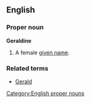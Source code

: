 ==English== <!-- ? -->
===Proper noun===
[[Category:English proper nouns]]
'''Geraldine'''
#A female [[given name]].

===Related terms===
*[[Gerald]]